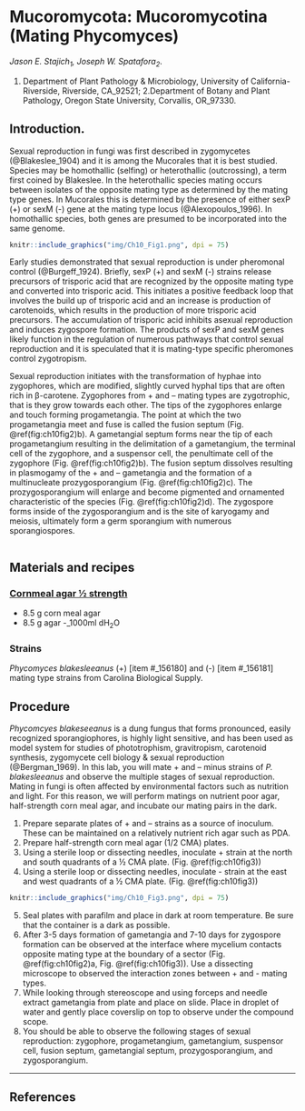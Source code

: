 # Mucoromycota: Mucoromycotina (Mating Phycomyces) {#Mucoromycotina}

<i>Jason E. Stajich<sub>1</sub>, Joseph W. Spatafora<sub>2</sub></i>.

1. Department of Plant Pathology & Microbiology, University of California-Riverside, Riverside, CA_92521; 2.Department of Botany and Plant Pathology, Oregon State University, Corvallis, OR_97330.

## Introduction.

Sexual reproduction in fungi was first described in zygomycetes (@Blakeslee_1904) and it is among the Mucorales that it is best studied. Species may be homothallic (selfing) or heterothallic (outcrossing), a term first coined by Blakeslee.  In the heterothallic species mating occurs between isolates of the opposite mating type as determined by the mating type genes.  In Mucorales this is determined by the presence of either sexP (+) or sexM (-) gene at the mating type locus (@Alexopoulos_1996).  In homothallic species, both genes are presumed to be incorporated into the same genome.

```r
knitr::include_graphics("img/Ch10_Fig1.png", dpi = 75)
```

Early studies demonstrated that sexual reproduction is under pheromonal control (@Burgeff_1924).  Briefly, sexP (+) and sexM (-) strains release precursors of trisporic acid that are recognized by the opposite mating type and converted into trisporic acid.  This initiates a positive feedback loop that involves the build up of trisporic acid and an increase is production of carotenoids, which results in the production of more trisporic acid precursors.  The accumulation of trisporic acid inhibits asexual reproduction and induces zygospore formation.  The products of sexP and sexM genes likely function in the regulation of numerous pathways that control sexual reproduction and it is speculated that it is mating-type specific pheromones control zygotropism.

Sexual reproduction initiates with the transformation of hyphae into zygophores, which are modified, slightly curved hyphal tips that are often rich in β-carotene.  Zygophores from + and – mating types are zygotrophic, that is they grow towards each other. The tips of the zygophores enlarge and touch forming progametangia.  The point at which the two progametangia meet and fuse is called the fusion septum (Fig. \@ref(fig:ch10fig2)b).  A gametangial septum forms near the tip of each progametangium resulting in the delimitation of a gametangium, the terminal cell of the zygophore, and a suspensor cell, the penultimate cell of the zygophore (Fig. \@ref(fig:ch10fig2)b). The fusion septum dissolves resulting in plasmogamy of the + and – gametangia and the formation of a multinucleate prozygosporangium (Fig. \@ref(fig:ch10fig2)c).  The prozygosporangium will enlarge and become pigmented and ornamented characteristic of the species (Fig. \@ref(fig:ch10fig2)d).  The zygospore forms inside of the zygosporangium and is the site of karyogamy and meiosis, ultimately form a germ sporangium with numerous sporangiospores.


```r
```

## Materials and recipes

### <span style="text-decoration:underline;">Cornmeal agar ½ strength</span>

- 8.5 g corn meal agar
- 8.5 g agar
-_1000ml dH<sub>2</sub>O

### Strains

_Phycomyces blakesleeanus _(+) [item #_156180] and (-) [item #_156181] mating type strains from Carolina Biological Supply.

## Procedure

_Phycomcyes blakeseeanus_ is a dung fungus that forms pronounced, easily recognized sporangiophores, is highly light sensitive, and has been used as model system for studies of phototrophism, gravitropism, carotenoid synthesis, zygomycete cell biology & sexual reproduction (@Bergman_1969). In this lab, you will mate + and – minus strains of _P. blakesleeanus_ and observe the multiple stages of sexual reproduction.  Mating in fungi is often affected by environmental factors such as nutrition and light.  For this reason, we will perform matings on nutrient poor agar, half-strength corn meal agar, and incubate our mating pairs in the dark.

1. Prepare separate plates of + and – strains as a source of inoculum.  These can be maintained on a relatively nutrient rich agar such as PDA.
2. Prepare half-strength corn meal agar (1/2 CMA) plates.
3. Using a sterile loop or dissecting needles, inoculate + strain at the north and south quadrants of a ½ CMA plate. (Fig. \@ref(fig:ch10fig3))
4. Using a sterile loop or dissecting needles, inoculate - strain at the east and west quadrants of a ½ CMA plate. (Fig. \@ref(fig:ch10fig3))

```r
knitr::include_graphics("img/Ch10_Fig3.png", dpi = 75)
```

5. Seal plates with parafilm and place in dark at room temperature.  Be sure that the container is a dark as possible.
6. After 3-5 days formation of gametangia and 7-10 days for zygospore formation can be observed at the interface where mycelium contacts opposite mating type at the boundary of a sector (Fig. \@ref(fig:ch10fig2)a, Fig. \@ref(fig:ch10fig3)).  Use a dissecting microscope to observed the interaction zones between + and -  mating types.
7. While looking through stereoscope and using forceps and needle extract gametangia from plate and place on slide. Place in droplet of water and gently place coverslip on top to observe under the compound scope.
8. You should be able to observe the following stages of sexual reproduction: zygophore, progametangium, gametangium, suspensor cell, fusion septum, gametangial septum, prozygosporangium, and zygosporangium.

***

## References
